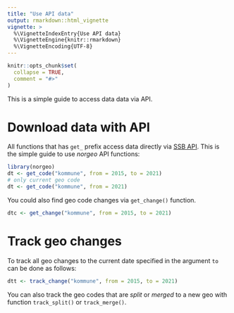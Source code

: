 ---
title: "Use API data"
output: rmarkdown::html_vignette
vignette: >
  %\VignetteIndexEntry{Use API data}
  %\VignetteEngine{knitr::rmarkdown}
  %\VignetteEncoding{UTF-8}
---

```{r, include = FALSE}
knitr::opts_chunk$set(
  collapse = TRUE,
  comment = "#>"
)
```

This is a simple guide to access data data via API.

# Download data with API

All functions that has `get_` prefix access data directly via [SSB API](https://data.ssb.no/api/klass/v1/api-guide.html). This is the simple guide to use *norgeo* API functions:

```{r api1, eval=FALSE}
library(norgeo)
dt <- get_code("kommune", from = 2015, to = 2021)
# only current geo code
dt <- get_code("kommune", from = 2021)
```

You could also find geo code changes via `get_change()` function. 

```{r api2, eval=FALSE}
dtc <- get_change("kommune", from = 2015, to = 2021)
```

# Track geo changes

To track all geo changes to the current date specified in the argument `to` can be done as follows:

```{r api3, eval=FALSE}
dtt <- track_change("kommune", from = 2015, to = 2021)
```

You can also track the geo codes that are *split* or *merged* to a new geo with function `track_split()` or `track_merge()`.
